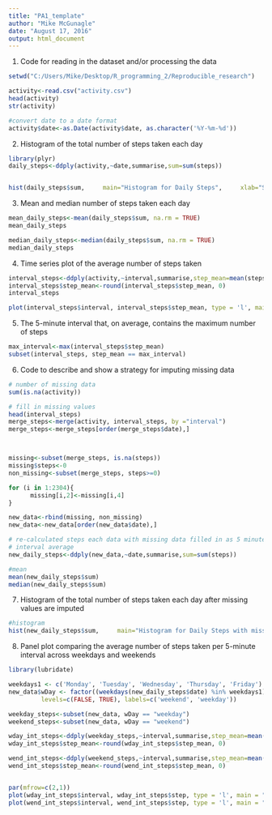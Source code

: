 ---
title: "PA1_template"
author: "Mike McGunagle"
date: "August 17, 2016"
output: html_document
---


1. Code for reading in the dataset and/or processing the data
```{r}
setwd("C:/Users/Mike/Desktop/R_programming_2/Reproducible_research")

activity<-read.csv("activity.csv")
head(activity)
str(activity)

#convert date to a date format
activity$date<-as.Date(activity$date, as.character('%Y-%m-%d'))

```

2. Histogram of the total number of steps taken each day
```{r}
library(plyr)
daily_steps<-ddply(activity,~date,summarise,sum=sum(steps))


hist(daily_steps$sum,     main="Histogram for Daily Steps",     xlab="Steps",     border="blue",     col="green",     ,     las=1,     breaks=5 )
```

3. Mean and median number of steps taken each day
```{r}
mean_daily_steps<-mean(daily_steps$sum, na.rm = TRUE)
mean_daily_steps

median_daily_steps<-median(daily_steps$sum, na.rm = TRUE)
median_daily_steps
```
4. Time series plot of the average number of steps taken
```{r}
interval_steps<-ddply(activity,~interval,summarise,step_mean=mean(steps, na.rm = TRUE))
interval_steps$step_mean<-round(interval_steps$step_mean, 0)
interval_steps

plot(interval_steps$interval, interval_steps$step_mean, type = 'l', main = "Average steps per interval", ylab = "# of steps", xlab = "time of day",)
```

5. The 5-minute interval that, on average, contains the maximum number of steps

```{r}
max_interval<-max(interval_steps$step_mean)
subset(interval_steps, step_mean == max_interval)
```

6. Code to describe and show a strategy for imputing missing data
```{r}
# number of missing data
sum(is.na(activity))

# fill in missing values
head(interval_steps)
merge_steps<-merge(activity, interval_steps, by ="interval")
merge_steps<-merge_steps[order(merge_steps$date),]



missing<-subset(merge_steps, is.na(steps))
missing$steps<-0
non_missing<-subset(merge_steps, steps>=0)

for (i in 1:2304){
      missing[i,2]<-missing[i,4]
}

new_data<-rbind(missing, non_missing)
new_data<-new_data[order(new_data$date),]

# re-calculated steps each data with missing data filled in as 5 minute
# interval average
new_daily_steps<-ddply(new_data,~date,summarise,sum=sum(steps))

#mean
mean(new_daily_steps$sum)
median(new_daily_steps$sum)
```

7. Histogram of the total number of steps taken each day after missing values are imputed
```{r}
#histogram 
hist(new_daily_steps$sum,     main="Histogram for Daily Steps with missing data filled in",     xlab="Steps",     border="blue",     col="green",     ,     las=1,     breaks=5 )

```

8. Panel plot comparing the average number of steps taken per 5-minute interval across weekdays and weekends

```{r}
library(lubridate)

weekdays1 <- c('Monday', 'Tuesday', 'Wednesday', 'Thursday', 'Friday')
new_data$wDay <- factor((weekdays(new_daily_steps$date) %in% weekdays1), 
         levels=c(FALSE, TRUE), labels=c('weekend', 'weekday'))

weekday_steps<-subset(new_data, wDay == "weekday")
weekend_steps<-subset(new_data, wDay == "weekend")

wday_int_steps<-ddply(weekday_steps,~interval,summarise,step_mean=mean(steps, na.rm = TRUE))
wday_int_steps$step_mean<-round(wday_int_steps$step_mean, 0)

wend_int_steps<-ddply(weekend_steps,~interval,summarise,step_mean=mean(steps, na.rm = TRUE))
wend_int_steps$step_mean<-round(wend_int_steps$step_mean, 0)


par(mfrow=c(2,1))
plot(wday_int_steps$interval, wday_int_steps$step, type = 'l', main = "Average steps per interval - Week Day", ylab = "# of steps", xlab = "", col = "blue")
plot(wend_int_steps$interval, wend_int_steps$step, type = 'l', main = "Average steps per interval - Week Day", ylab = "# of steps", xlab = "time of day", col = "blue")
```






